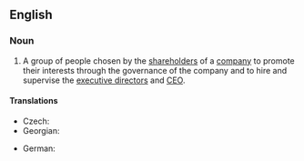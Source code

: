 ==English==
{{wikipedia}}

===Noun===
{{en-noun}}

# A group of people chosen by the [[shareholder]]s of a [[company]] to promote their interests through the governance of the company and to hire and supervise the [[executive director]]s and [[CEO]].

====Translations====
{{trans-top|group}}
* Czech: {{t|cs|dozorčí rada|f}}
* Georgian: {{t|ka| სამეთვალყურეო საბჭო}}
{{trans-mid}}
* German: {{t+|de|Aufsichtsrat|m}}
{{trans-bottom}}